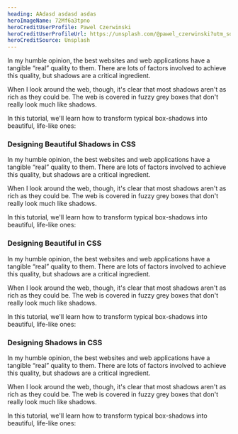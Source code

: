 ```yaml
---
heading: AAdasd asdasd asdas
heroImageName: 72Mf6a3tpno
heroCreditUserProfile: Pawel Czerwinski
heroCreditUserProfileUrl: https://unsplash.com/@pawel_czerwinski?utm_source=unsplash&utm_medium=referral&utm_content=creditCopyText
heroCreditSource: Unsplash
---
```


In my humble opinion, the best websites and web applications have a tangible “real” quality to them. There are lots of factors involved to achieve this quality, but shadows are a critical ingredient.

When I look around the web, though, it's clear that most shadows aren't as rich as they could be. The web is covered in fuzzy grey boxes that don't really look much like shadows.

In this tutorial, we'll learn how to transform typical box-shadows into beautiful, life-like ones:

### Designing Beautiful Shadows in CSS

In my humble opinion, the best websites and web applications have a tangible “real” quality to them. There are lots of factors involved to achieve this quality, but shadows are a critical ingredient.

When I look around the web, though, it's clear that most shadows aren't as rich as they could be. The web is covered in fuzzy grey boxes that don't really look much like shadows.

In this tutorial, we'll learn how to transform typical box-shadows into beautiful, life-like ones:

### Designing Beautiful in CSS

In my humble opinion, the best websites and web applications have a tangible “real” quality to them. There are lots of factors involved to achieve this quality, but shadows are a critical ingredient.

When I look around the web, though, it's clear that most shadows aren't as rich as they could be. The web is covered in fuzzy grey boxes that don't really look much like shadows.

In this tutorial, we'll learn how to transform typical box-shadows into beautiful, life-like ones:

### Designing Shadows in CSS

In my humble opinion, the best websites and web applications have a tangible “real” quality to them. There are lots of factors involved to achieve this quality, but shadows are a critical ingredient.

When I look around the web, though, it's clear that most shadows aren't as rich as they could be. The web is covered in fuzzy grey boxes that don't really look much like shadows.

In this tutorial, we'll learn how to transform typical box-shadows into beautiful, life-like ones:
